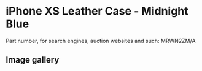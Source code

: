 
# iPhone XS Leather Case - Midnight Blue

Part number, for search engines, auction websites and such: MRWN2ZM/A

## Image gallery

<div style={{ width: "768px" }}>
  <GalleryComponent
    images={[
      {
        original: "/everysource/MRWN2.webp",
        thumbnail: "/everypreview/MRWN2.webp",
      },
      {
        original: "/everysource/MRWN2_AV1_GOLD.webp",
        thumbnail: "/everypreview/MRWN2_AV1_GOLD.webp",
      },
      {
        original: "/everysource/MRWN2_AV1_SILVER.webp",
        thumbnail: "/everypreview/MRWN2_AV1_SILVER.webp",
      },
      {
        original: "/everysource/MRWN2_AV1_SPACE_GRAY.webp",
        thumbnail: "/everypreview/MRWN2_AV1_SPACE_GRAY.webp",
      },
      {
        original: "/everysource/MRWN2_AV2.webp",
        thumbnail: "/everypreview/MRWN2_AV2.webp",
      }
    ]}
  />
</div>
